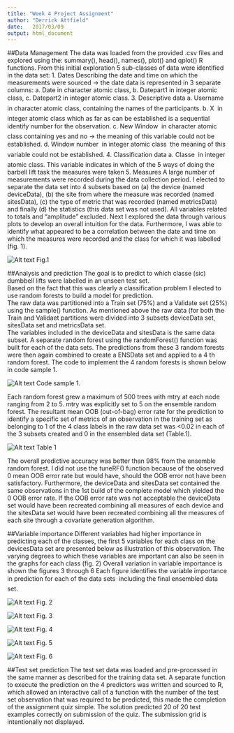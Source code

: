 ---
title: "Week 4 Project Assignment"
author:	"Derrick Attfield"
date:	2017/03/09
output: html_document
---

##Data Management
The data was loaded from the provided .csv  files and explored using the:
summary(), head(), names(), plot() and qplot() R functions.
From this initial exploration 5 sub-classes of data were identified in the data set:
1.	Dates
	Describing the date and time on which the measurements were sourced -> the date data is represented in 3 separate columns:
	a.	Date in character atomic class,
	b.	Datepart1 in integer atomic class,
	c.	Datepart2 in integer atomic class.
3.	Descriptive data
	a.	Username  in character atomic class, containing the names of the participants.
	b.	X  in integer atomic class which as far as can be established is a sequential identify number for the observation.
	c.	New Window  in character atomic class containing yes and no -> the meaning of this variable could not be established.
	d.	Window number  in integer atomic class  the meaning of this variable could not be established.
4.	Classification data
	a.	Classe  in integer atomic class.  This variable indicates in which of the 5 ways of doing the barbell lift task the             measures were taken
5.	Measures
	A large number of measurements were recorded during the data collection period.  I elected to separate the data set into 4       subsets based on (a) the device (named deviceData), (b) the site from where the measure was recorded (named sitesData), (c) the   type of metric that was recorded (named metricsData) and finally (d) the statistics (this data set was not used).  All           variables related to totals and "amplitude" excluded.
	Next I explored the data through various plots to develop an overall intuition for the data.  Furthermore, I was able to         identify what appeared to be a correlation between the date and time on which the measures were recorded and the class for       which it was labelled (fig. 1).

![Alt text](/temp/Project Report Figures_files/image001.png)
Fig.1

##Analysis and prediction
The goal is to predict to which classe (sic) dumbbell lifts were labelled in an unseen test set.  
Based on the fact that this was clearly a classification problem I elected to use random forests to build a model for prediction.  
The raw data was partitioned into a Train set (75%) and a Validate set (25%) using the sample() function. As mentioned above the 
raw data (for both the Train and Validaet partitions were divided into 3 subsets deviceData set, sitesData set and metricsData set.  
The variables included in the deviceData and sitesData is the same data subset.  A separate random forest using the randomForest() function was built for each of the data sets.  The predictions from these 3 random forests were then again combined to create a ENSData set and applied to a 4 th random forest.  The code to implement the 4 random forests is shown below in code sample 1. 

![Alt text](/temp/Project Report Figures_files/image015.png)
Code sample 1.

Each random forest grew a maximum of 500 trees with mtry at each node ranging from 2 to 5. mtry was explicitly set to 5 on the ensemble random forest. The resultant mean OOB (out-of-bag) error rate for the prediction to identify a specific set of metrics of an observation in the training set as belonging to 1 of the 4 class labels in the raw data set was <0.02 in each of the 3 subsets created and 0 in the ensembled data set (Table.1).

![Alt text](/temp/Project Report Figures_files/image003.png)
Table 1

The overall predictive accuracy was better than 98% from the ensemble random forest. I did not use the tuneRF() function because of the observed 0 mean OOB error rate but would have, should the OOB error not have been satisfactory.  Furthermore, the deviceData and sitesData set contained the same observations in the 1st build of the complete model which yielded the 0 OOB error rate.  If the OOB error rate was not acceptable the deviceData set would have been recreated combining all measures of each device and the sitesData set would have been recreated combining all the measures of each site through a covariate generation algorithm.

##Variable importance
Different variables had higher importance in predicting each of the classes, the first 5 variables for each class on the devicesData set are presented below as illustration of this observation.  The varying degrees to which these variables are important can also be seen in the graphs for each class (fig. 2) Overall variation in variable importance is shown the figures 3 through 6 Each figure identifies the variable importance in prediction for each of the data sets  including the final ensembled data set.

![Alt text](/temp/Project Report Figures_files/image005.png)
Fig. 2

![Alt text](/temp/Project Report Figures_files/image007.png)
Fig. 3

![Alt text](/temp/Project Report Figures_files/image009.png)
Fig. 4

![Alt text](/temp/Project Report Figures_files/image011.png)
Fig. 5

![Alt text](/temp/Project Report Figures_files/image013.png)
Fig. 6

##Test set prediction
The test set data was loaded and pre-processed in the same manner as described for the training data set. A separate function to execute the prediction on the 4 predictors was written and sourced to R, which allowed an interactive call of a function with the number of the test set observation that was required to be predicted, this made the completion of the assignment quiz simple.  The solution predicted 20 of 20 test examples correctly on submission of the quiz.  The submission grid is intentionally not displayed.



